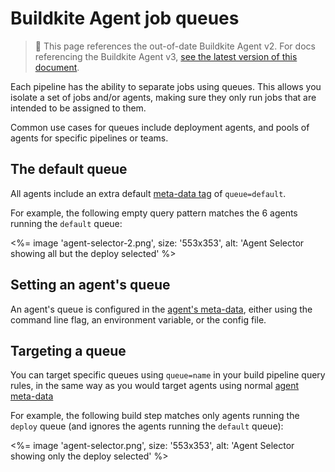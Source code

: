 # Buildkite Agent job queues

>🚧 This page references the out-of-date Buildkite Agent v2.
> For docs referencing the Buildkite Agent v3, <a href="/docs/agent/v3/queues">see the latest version of this document</a>.

Each pipeline has the ability to separate jobs using queues. This allows you isolate a set of jobs and/or agents, making sure they only run jobs that are intended to be assigned to them.

Common use cases for queues include deployment agents, and pools of agents for specific pipelines or teams.


## The default queue

All agents include an extra default [meta-data tag](agent-meta-data) of `queue=default`.

For example, the following empty query pattern matches the 6 agents running the `default` queue:

<%= image 'agent-selector-2.png', size: '553x353', alt: 'Agent Selector showing all but the deploy selected' %>

## Setting an agent's queue

An agent's queue is configured in the [agent's meta-data](agent-meta-data), either using the command line flag, an environment variable, or the config file.

## Targeting a queue

You can target specific queues using `queue=name` in your build pipeline query rules, in the same way as you would target agents using normal [agent meta-data](agent-meta-data)

For example, the following build step matches only agents running the `deploy` queue (and ignores the agents running the `default` queue):

<%= image 'agent-selector.png', size: '553x353', alt: 'Agent Selector showing only the deploy selected' %>
